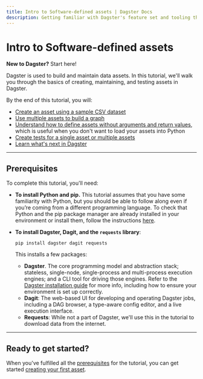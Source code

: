 ```yaml
---
title: Intro to Software-defined assets | Dagster Docs
description: Getting familiar with Dagster's feature set and tooling through a hands-on tutorial.
---
```


# Intro to Software-defined assets

<Note>
  <strong>New to Dagster?</strong> Start here!
</Note>

Dagster is used to build and maintain data assets. In this tutorial, we'll walk you through the basics of creating, maintaining, and testing assets in Dagster.

By the end of this tutorial, you will:

- [Create an asset using a sample CSV dataset](/tutorial/assets/defining-an-asset)
- [Use multiple assets to build a graph](/tutorial/assets/asset-graph)
- [Understand how to define assets without arguments and return values](/tutorial/assets/non-argument-deps), which is useful when you don't want to load your assets into Python
- [Create tests for a single asset or multiple assets](/tutorial/assets/testing-assets)
- [Learn what's next in Dagster](/tutorial/assets/next-steps)

---

## Prerequisites

To complete this tutorial, you'll need:

- **To install Python and pip.** This tutorial assumes that you have some familiarity with Python, but you should be able to follow along even if you’re coming from a different programming language. To check that Python and the pip package manager are already installed in your environment or install them, follow the instructions [here](https://packaging.python.org/guides/installing-using-pip-and-virtual-environments/).

  <DagsterVersion />

<!-- ^ Lives in: /next/components/mdx/includes/dagster/DagsterVersion.mdx -->

- **To install Dagster, Dagit, and the `requests` library**:

  ```shell
  pip install dagster dagit requests
  ```

  This installs a few packages:

  - **Dagster**. The core programming model and abstraction stack; stateless, single-node, single-process and multi-process execution engines; and a CLI tool for driving those engines. Refer to the [Dagster installation guide](/getting-started/install) for more info, including how to ensure your environment is set up correctly.
  - **Dagit**: The web-based UI for developing and operating Dagster jobs, including a DAG browser, a type-aware config editor, and a live execution interface.
  - **Requests**: While not a part of Dagster, we'll use this in the tutorial to download data from the internet.

---

## Ready to get started?

When you've fulfilled all the [prerequisites](#prerequisites) for the tutorial, you can get started [creating your first asset](/tutorial/assets/defining-an-asset).
